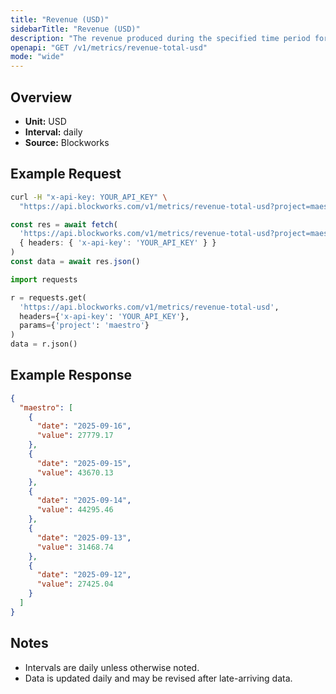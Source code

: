 ```yaml
---
title: "Revenue (USD)"
sidebarTitle: "Revenue (USD)"
description: "The revenue produced during the specified time period for given project."
openapi: "GET /v1/metrics/revenue-total-usd"
mode: "wide"
---
```


## Overview

- **Unit:** USD
- **Interval:** daily
- **Source:** Blockworks

## Example Request

<CodeGroup>

```bash cURL
curl -H "x-api-key: YOUR_API_KEY" \
  "https://api.blockworks.com/v1/metrics/revenue-total-usd?project=maestro"
```

```typescript TypeScript
const res = await fetch(
  'https://api.blockworks.com/v1/metrics/revenue-total-usd?project=maestro',
  { headers: { 'x-api-key': 'YOUR_API_KEY' } }
)
const data = await res.json()
```

```python Python
import requests

r = requests.get(
  'https://api.blockworks.com/v1/metrics/revenue-total-usd',
  headers={'x-api-key': 'YOUR_API_KEY'},
  params={'project': 'maestro'}
)
data = r.json()
```

</CodeGroup>

## Example Response

```json
{
  "maestro": [
    {
      "date": "2025-09-16",
      "value": 27779.17
    },
    {
      "date": "2025-09-15",
      "value": 43670.13
    },
    {
      "date": "2025-09-14",
      "value": 44295.46
    },
    {
      "date": "2025-09-13",
      "value": 31468.74
    },
    {
      "date": "2025-09-12",
      "value": 27425.04
    }
  ]
}
```

## Notes
- Intervals are daily unless otherwise noted.
- Data is updated daily and may be revised after late-arriving data.